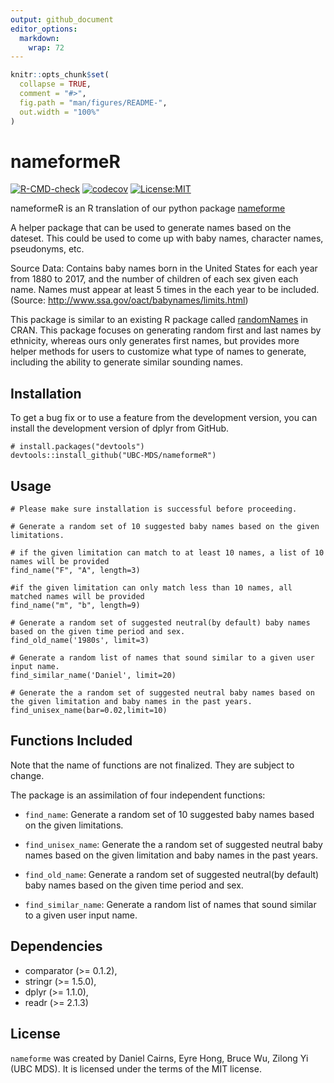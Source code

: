 ```yaml
---
output: github_document
editor_options: 
  markdown: 
    wrap: 72
---
```


```r
knitr::opts_chunk$set(
  collapse = TRUE,
  comment = "#>",
  fig.path = "man/figures/README-",
  out.width = "100%"
)
```

# nameformeR

<!-- badges: start -->

[![R-CMD-check](https://github.com/UBC-MDS/nameformeR/actions/workflows/R-CMD-check.yaml/badge.svg)](https://github.com/UBC-MDS/nameformeR/actions/workflows/R-CMD-check.yaml)
[![codecov](https://codecov.io/gh/UBC-MDS/nameformeR/branch/main/graph/badge.svg?token=OvnPkhjXuL)](https://codecov.io/gh/UBC-MDS/nameformeR)
[![License:MIT](https://img.shields.io/badge/License-MIT-yellow.svg)](https://opensource.org/licenses/MIT)

<!-- badges: end -->

nameformeR is an R translation of our python package
[nameforme](https://github.com/UBC-MDS/nameforme)

A helper package that can be used to generate names based on the dateset. This could be used to come up with baby names, character names, pseudonyms, etc.

Source Data: Contains baby names born in the United States for each year from 1880 to 2017, and the number of children of each sex given each name. Names must appear at least 5 times in the each year to be included. (Source: <http://www.ssa.gov/oact/babynames/limits.html>)

This package is similar to an existing R package called [randomNames](https://cran.r-project.org/web/packages/randomNames/) in CRAN. This package focuses on generating random first and last names by ethnicity, whereas ours only generates first names, but provides more helper methods for users to customize what type of names to generate, including the ability to generate similar sounding names.

## Installation

To get a bug fix or to use a feature from the development version, you can install the development version of dplyr from GitHub.

    # install.packages("devtools")
    devtools::install_github("UBC-MDS/nameformeR")

## Usage

    # Please make sure installation is successful before proceeding. 

    # Generate a random set of 10 suggested baby names based on the given limitations.

    # if the given limitation can match to at least 10 names, a list of 10 names will be provided
    find_name("F", "A", length=3)

    #if the given limitation can only match less than 10 names, all matched names will be provided
    find_name("m", "b", length=9)

    # Generate a random set of suggested neutral(by default) baby names based on the given time period and sex.
    find_old_name('1980s', limit=3)

    # Generate a random list of names that sound similar to a given user input name.
    find_similar_name('Daniel', limit=20)

    # Generate the a random set of suggested neutral baby names based on the given limitation and baby names in the past years.
    find_unisex_name(bar=0.02,limit=10)

## Functions Included

Note that the name of functions are not finalized. They are subject to change.

The package is an assimilation of four independent functions:

-   `find_name`: Generate a random set of 10 suggested baby names based on the given limitations.

-   `find_unisex_name`: Generate the a random set of suggested neutral baby names based on the given limitation and baby names in the past years.

-   `find_old_name`: Generate a random set of suggested neutral(by default) baby names based on the given time period and sex.

-   `find_similar_name`: Generate a random list of names that sound similar to a given user input name.

## Dependencies

-   comparator (\>= 0.1.2),
-   stringr (\>= 1.5.0),
-   dplyr (\>= 1.1.0),
-   readr (\>= 2.1.3)

## License

`nameforme` was created by Daniel Cairns, Eyre Hong, Bruce Wu, Zilong Yi (UBC MDS). It is licensed under the terms of the MIT license.

